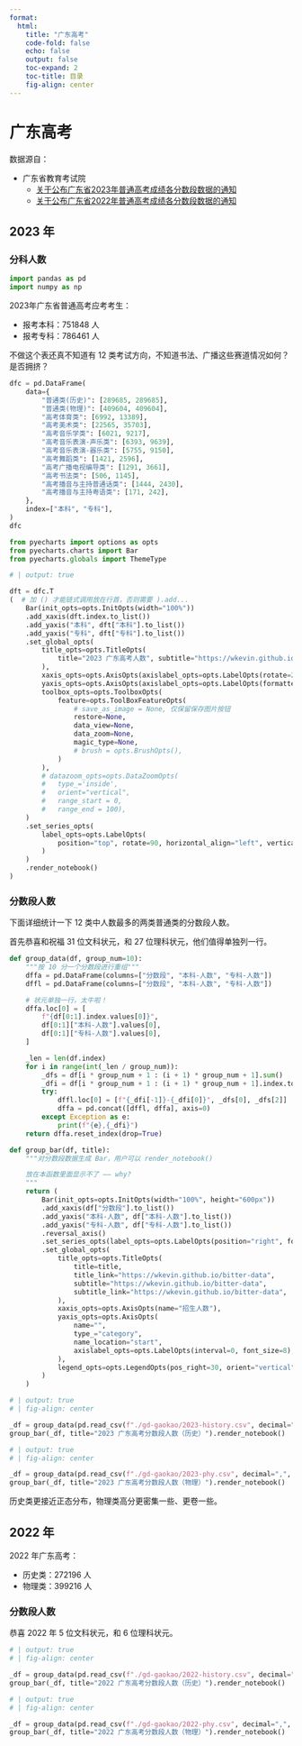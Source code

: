 ```yaml
---
format: 
  html:
    title: "广东高考"
    code-fold: false
    echo: false
    output: false
    toc-expand: 2
    toc-title: 目录
    fig-align: center
---
```


# 广东高考

数据源自：

- 广东省教育考试院
  - [关于公布广东省2023年普通高考成绩各分数段数据的通知](https://eea.gd.gov.cn/zwgk_tjxx/content/post_4207233.html)
  - [关于公布广东省2022年普通高考成绩各分数段数据的通知](https://eea.gd.gov.cn/zwgk_tjxx/content/post_3986282.html)

## 2023 年

### 分科人数


```python
import pandas as pd
import numpy as np

```

2023年广东省普通高考应考考生：

- 报考本科：751848 人
- 报考专科：786461 人

不做这个表还真不知道有 12 类考试方向，不知道书法、广播这些赛道情况如何？是否拥挤？


```python
dfc = pd.DataFrame(
    data={
        "普通类(历史)": [289685, 289685],
        "普通类(物理)": [409604, 409604],
        "高考体育类": [6992, 13389],
        "高考美术类": [22565, 35703],
        "高考音乐学类": [6021, 9217],
        "高考音乐表演-声乐类": [6393, 9639],
        "高考音乐表演-器乐类": [5755, 9150],
        "高考舞蹈类": [1421, 2596],
        "高考广播电视编导类": [1291, 3661],
        "高考书法类": [506, 1145],
        "高考播音与主持普通话类": [1444, 2430],
        "高考播音与主持粤语类": [171, 242],
    },
    index=["本科", "专科"],
)
dfc
```

```python
from pyecharts import options as opts
from pyecharts.charts import Bar
from pyecharts.globals import ThemeType

```

```python
# | output: true

dft = dfc.T
(  # 加 () 才能链式调用放在行首，否则需要 ).add...
    Bar(init_opts=opts.InitOpts(width="100%"))
    .add_xaxis(dft.index.to_list())
    .add_yaxis("本科", dft["本科"].to_list())
    .add_yaxis("专科", dft["专科"].to_list())
    .set_global_opts(
        title_opts=opts.TitleOpts(
            title="2023 广东高考人数", subtitle="https://wkevin.github.io/bitter-data/"
        ),
        xaxis_opts=opts.AxisOpts(axislabel_opts=opts.LabelOpts(rotate=25)),
        yaxis_opts=opts.AxisOpts(axislabel_opts=opts.LabelOpts(formatter="{value}")),
        toolbox_opts=opts.ToolboxOpts(
            feature=opts.ToolBoxFeatureOpts(
                # save_as_image = None, 仅保留保存图片按钮
                restore=None,
                data_view=None,
                data_zoom=None,
                magic_type=None,
                # brush = opts.BrushOpts(),
            )
        ),
        # datazoom_opts=opts.DataZoomOpts(
        #   type_='inside',
        #   orient="vertical",
        #   range_start = 0,
        #   range_end = 100),
    )
    .set_series_opts(
        label_opts=opts.LabelOpts(
            position="top", rotate=90, horizontal_align="left", vertical_align="center"
        )
    )
    .render_notebook()
)


```


### 分数段人数

下面详细统计一下 12 类中人数最多的两类普通类的分数段人数。

首先恭喜和祝福 31 位文科状元，和 27 位理科状元，他们值得单独列一行。


```python
def group_data(df, group_num=10):
    """按 10 分一个分数段进行重组"""
    dffa = pd.DataFrame(columns=["分数段", "本科-人数", "专科-人数"])
    dffl = pd.DataFrame(columns=["分数段", "本科-人数", "专科-人数"])

    # 状元单独一行，太牛啦！
    dffa.loc[0] = [
        f"{df[0:1].index.values[0]}",
        df[0:1]["本科-人数"].values[0],
        df[0:1]["专科-人数"].values[0],
    ]

    _len = len(df.index)
    for i in range(int(_len / group_num)):
        _dfs = df[i * group_num + 1 : (i + 1) * group_num + 1].sum()
        _dfi = df[i * group_num + 1 : (i + 1) * group_num + 1].index.to_list()
        try:
            dffl.loc[0] = [f"{_dfi[-1]}-{_dfi[0]}", _dfs[0], _dfs[2]]
            dffa = pd.concat([dffl, dffa], axis=0)
        except Exception as e:
            print(f"{e},{_dfi}")
    return dffa.reset_index(drop=True)


```


```python
def group_bar(df, title):
    """对分数段数据生成 Bar，用户可以 render_notebook()

    放在本函数里面显示不了 —— why?
    """
    return (
        Bar(init_opts=opts.InitOpts(width="100%", height="600px"))
        .add_xaxis(df["分数段"].to_list())
        .add_yaxis("本科-人数", df["本科-人数"].to_list())
        .add_yaxis("专科-人数", df["专科-人数"].to_list())
        .reversal_axis()
        .set_series_opts(label_opts=opts.LabelOpts(position="right", font_size=8))
        .set_global_opts(
            title_opts=opts.TitleOpts(
                title=title,
                title_link="https://wkevin.github.io/bitter-data",
                subtitle="https://wkevin.github.io/bitter-data",
                subtitle_link="https://wkevin.github.io/bitter-data",
            ),
            xaxis_opts=opts.AxisOpts(name="招生人数"),
            yaxis_opts=opts.AxisOpts(
                name="",
                type_="category",
                name_location="start",
                axislabel_opts=opts.LabelOpts(interval=0, font_size=8),
            ),
            legend_opts=opts.LegendOpts(pos_right=30, orient="vertical"),
        )
    )


```

```python
# | output: true
# | fig-align: center

_df = group_data(pd.read_csv(f"./gd-gaokao/2023-history.csv", decimal=",", index_col=0))
group_bar(_df, title="2023 广东高考分数段人数（历史）").render_notebook()
```


```python
# | output: true
# | fig-align: center

_df = group_data(pd.read_csv(f"./gd-gaokao/2023-phy.csv", decimal=",", index_col=0))
group_bar(_df, title="2023 广东高考分数段人数（物理）").render_notebook()
```

历史类更接近正态分布，物理类高分更密集一些、更卷一些。

## 2022 年

2022 年广东高考：

- 历史类：272196 人
- 物理类：399216 人

### 分数段人数

恭喜 2022 年 5 位文科状元，和 6 位理科状元。

```python
# | output: true
# | fig-align: center

_df = group_data(pd.read_csv(f"./gd-gaokao/2022-history.csv", decimal=",", index_col=0))
group_bar(_df, title="2022 广东高考分数段人数（历史）").render_notebook()
```


```python
# | output: true
# | fig-align: center

_df = group_data(pd.read_csv(f"./gd-gaokao/2022-phy.csv", decimal=",", index_col=0))
group_bar(_df, title="2022 广东高考分数段人数（物理）").render_notebook()
```